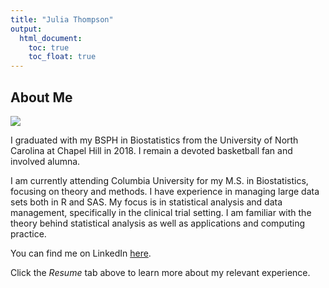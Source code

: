 ```yaml
---
title: "Julia Thompson"
output: 
  html_document:
    toc: true
    toc_float: true
---
```


## About Me  

![](images/professionalpicsmall.jpg)

I graduated with my BSPH in Biostatistics from the University of North Carolina at Chapel Hill in 2018. I remain a devoted basketball fan and involved alumna.  

I am currently attending Columbia University for my M.S. in Biostatistics, focusing on theory and methods. I have experience in managing large data sets both in R and SAS. My focus is in statistical analysis and data management, specifically in the clinical trial setting. I am familiar with the theory behind statistical analysis as well as applications and computing practice. 

You can find me on LinkedIn [here](https://www.linkedin.com/in/julia-b-thompson/).

Click the _Resume_ tab above to learn more about my relevant experience.
